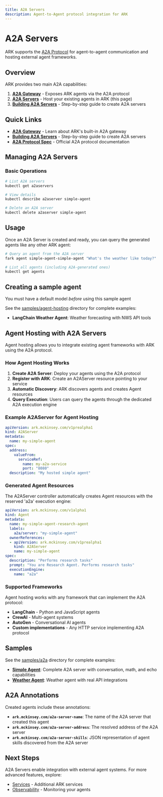 ```yaml
---
title: A2A Servers
description: Agent-to-Agent protocol integration for ARK
---
```


# A2A Servers

ARK supports the [A2A Protocol](https://github.com/a2a-integration/a2a-spec) for agent-to-agent communication and hosting external agent frameworks.

## Overview

ARK provides two main A2A capabilities:

1. **[A2A Gateway](/developer-guide/a2a-gateway)** - Exposes ARK agents via the A2A protocol
2. **[A2A Servers](/developer-guide/a2a-server)** - Host your existing agents in ARK (this page)
3. **[Building A2A Servers](/developer-guide/building-a2a-servers)** - Step-by-step guide to create A2A servers

## Quick Links

- **[A2A Gateway](/developer-guide/a2a-gateway)** - Learn about ARK's built-in A2A gateway
- **[Building A2A Servers](/developer-guide/building-a2a-servers)** - Step-by-step guide to create A2A servers
- **[A2A Protocol Spec](https://github.com/a2a-integration/a2a-spec)** - Official A2A protocol documentation

## Managing A2A Servers

### Basic Operations

```bash
# List A2A servers
kubectl get a2aservers

# View details
kubectl describe a2aserver simple-agent

# Delete an A2A server
kubectl delete a2aserver simple-agent
```

## Usage

Once an A2A Server is created and ready, you can query the generated agents like any other ARK agent:

```bash
# Query an agent from the A2A server
fark agent simple-agent-simple-agent "What's the weather like today?"

# List all agents (including A2A-generated ones)
kubectl get agents
```

## Creating a sample agent

You must have a default model *before* using this sample agent

See the [samples/agent-hosting](https://github.com/mckinsey/agents-at-scale-ark/tree/main/samples/agent-hosting) directory for complete examples:
- **LangChain Weather Agent**: Weather forecasting with NWS API tools

## Agent Hosting with A2A Servers

Agent hosting allows you to integrate existing agent frameworks with ARK using the A2A protocol.

### How Agent Hosting Works

1. **Create A2A Server**: Deploy your agents using the A2A protocol
2. **Register with ARK**: Create an A2AServer resource pointing to your service
3. **Automatic Discovery**: ARK discovers agents and creates Agent resources
4. **Query Execution**: Users can query the agents through the dedicated A2A execution engine

### Example A2AServer for Agent Hosting

```yaml
apiVersion: ark.mckinsey.com/v1prealpha1
kind: A2AServer
metadata:
  name: my-simple-agent
spec:
  address:
    valueFrom:
      serviceRef:
        name: my-a2a-service
        port: "8080"
  description: "My hosted simple agent"
```

### Generated Agent Resources

The A2AServer controller automatically creates Agent resources with the reserved 'a2a' execution engine:

```yaml
apiVersion: ark.mckinsey.com/v1alpha1
kind: Agent
metadata:
  name: my-simple-agent-research-agent
  labels:
    a2a/server: "my-simple-agent"
  ownerReferences:
  - apiVersion: ark.mckinsey.com/v1prealpha1
    kind: A2AServer
    name: my-simple-agent
spec:
  description: "Performs research tasks"
  prompt: "You are Research Agent. Performs research tasks"
  executionEngine:
    name: "a2a"
```

### Supported Frameworks

Agent hosting works with any framework that can implement the A2A protocol:
- **LangChain** - Python and JavaScript agents
- **CrewAI** - Multi-agent systems
- **AutoGen** - Conversational AI agents
- **Custom implementations** - Any HTTP service implementing A2A protocol

## Samples

See the [samples/a2a](https://github.com/mckinsey/agents-at-scale-ark/tree/main/samples/a2a) directory for complete examples:

- **[Simple Agent](https://github.com/mckinsey/agents-at-scale-ark/tree/main/samples/a2a/simple-agent)**: Complete A2A server with conversation, math, and echo capabilities
- **[Weather Agent](https://github.com/mckinsey/agents-at-scale-ark/tree/main/samples/a2a/weather-agent)**: Weather agent with real API integrations

## A2A Annotations

Created agents include these annotations:
- **`ark.mckinsey.com/a2a-server-name`**: The name of the A2A server that created this agent
- **`ark.mckinsey.com/a2a-server-address`**: The resolved address of the A2A server
- **`ark.mckinsey.com/a2a-server-skills`**: JSON representation of agent skills discovered from the A2A server

## Next Steps

A2A Servers enable integration with external agent systems. For more advanced features, explore:

- [Services](/developer-guide/services) - Additional ARK services
- [Observability](/developer-guide/observability) - Monitoring your agents
